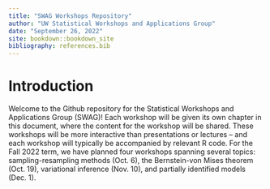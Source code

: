 ```yaml
--- 
title: "SWAG Workshops Repository"
author: "UW Statistical Workshops and Applications Group"
date: "September 26, 2022"
site: bookdown::bookdown_site
bibliography: references.bib 
---
```


# Introduction

Welcome to the Github repository for the Statistical Workshops and Applications Group (SWAG)! Each workshop will be given its own chapter in this document, where the content for the workshop will be shared. These workshops will be more interactive than presentations or lectures -- and each workshop will typically be accompanied by relevant R code. For the Fall 2022 term, we have planned four workshops spanning several topics: sampling-resampling methods (Oct. 6), the Bernstein-von Mises theorem (Oct. 19), variational inference (Nov. 10), and partially identified models (Dec. 1).

